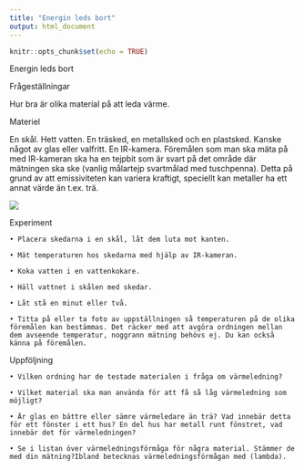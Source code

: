 ```yaml
---
title: "Energin leds bort"
output: html_document
---
```


```r
knitr::opts_chunk$set(echo = TRUE)
```


Energin leds bort


Frågeställningar

Hur bra är olika material på att leda värme.


Materiel

En skål. Hett vatten. En träsked, en metallsked och en plastsked. Kanske något av glas eller valfritt. 
En IR-kamera.
Föremålen som man ska mäta på med IR-kameran ska ha en tejpbit som är svart på det område där mätningen ska ske (vanlig målartejp svartmålad med tuschpenna). Detta på grund av att emissiviteten kan variera kraftigt, speciellt kan metaller ha ett annat värde än t.ex. trä.

![](figures/FLIR0364.jpg)





Experiment

    • Placera skedarna i en skål, låt dem luta mot kanten.

    • Mät temperaturen hos skedarna med hjälp av IR-kameran.

    • Koka vatten i en vattenkokare.

    • Häll vattnet i skålen med skedar.

    • Låt stå en minut eller två.

    • Titta på eller ta foto av uppställningen så temperaturen på de olika föremålen kan bestämmas. Det räcker med att avgöra ordningen mellan dem avseende temperatur, noggrann mätning behövs ej. Du kan också känna på föremålen.



Uppföljning

    • Vilken ordning har de testade materialen i fråga om värmeledning?

    • Vilket material ska man använda för att få så låg värmeledning som möjligt?

    • Är glas en bättre eller sämre värmeledare än trä? Vad innebär detta för ett fönster i ett hus? En del hus har metall runt fönstret, vad innebär det för värmeledningen?

    • Se i listan över värmeledningsförmåga för några material. Stämmer de med din mätning?Ibland betecknas värmeledningsförmågan med (lambda).